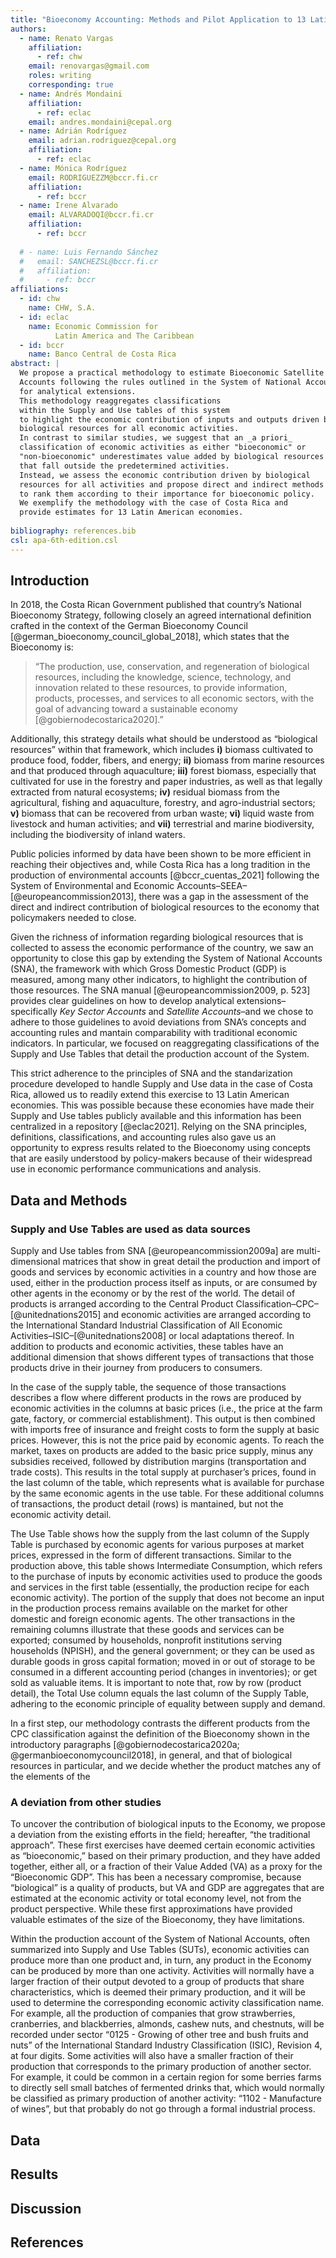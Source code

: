 ```yaml
---
title: "Bioeconomy Accounting: Methods and Pilot Application to 13 Latin American Economies"
authors:
  - name: Renato Vargas
    affiliation:
      - ref: chw
    email: renovargas@gmail.com
    roles: writing
    corresponding: true
  - name: Andrés Mondaini
    affiliation: 
      - ref: eclac
    email: andres.mondaini@cepal.org
  - name: Adrián Rodríguez
    email: adrian.rodriguez@cepal.org
    affiliation: 
      - ref: eclac
  - name: Mónica Rodríguez
    email: RODRIGUEZZM@bccr.fi.cr
    affiliation: 
      - ref: bccr
  - name: Irene Alvarado
    email: ALVARADOQI@bccr.fi.cr
    affiliation: 
      - ref: bccr
  
  # - name: Luis Fernando Sánchez
  #   email: SANCHEZSL@bccr.fi.cr
  #   affiliation: 
  #     - ref: bccr
affiliations:
  - id: chw
    name: CHW, S.A.
  - id: eclac
    name: Economic Commission for 
          Latin America and The Caribbean
  - id: bccr
    name: Banco Central de Costa Rica
abstract: |
  We propose a practical methodology to estimate Bioeconomic Satellite 
  Accounts following the rules outlined in the System of National Accounts 
  for analytical extensions. 
  This methodology reaggregates classifications 
  within the Supply and Use tables of this system 
  to highlight the economic contribution of inputs and outputs driven by 
  biological resources for all economic activities. 
  In contrast to similar studies, we suggest that an _a priori_ 
  classification of economic activities as either "bioeconomic" or 
  "non-bioeconomic" underestimates value added by biological resources 
  that fall outside the predetermined activities. 
  Instead, we assess the economic contribution driven by biological 
  resources for all activities and propose direct and indirect methods 
  to rank them according to their importance for bioeconomic policy. 
  We exemplify the methodology with the case of Costa Rica and 
  provide estimates for 13 Latin American economies.
  
bibliography: references.bib
csl: apa-6th-edition.csl
---
```


## Introduction

In 2018, the Costa Rican Government published that country's National Bioeconomy Strategy, following closely an agreed international definition crafted in the context of the German Bioeconomy Council [@german_bioeconomy_council_global_2018], which states that the Bioeconomy is:

> "The production, use, conservation, and regeneration of biological resources, including the knowledge, science, technology, and innovation related to these resources, to provide information, products, processes, and services to all economic sectors, with the goal of advancing toward a sustainable economy [@gobiernodecostarica2020]."

Additionally, this strategy details what should be understood as "biological resources" within that framework, which includes **i)** biomass cultivated to produce food, fodder, fibers, and energy; **ii)** biomass from marine resources and that produced through aquaculture; **iii)** forest biomass, especially that cultivated for use in the forestry and paper industries, as well as that legally extracted from natural ecosystems; **iv)** residual biomass from the agricultural, fishing and aquaculture, forestry, and agro-industrial sectors; **v)** biomass that can be recovered from urban waste; **vi)** liquid waste from livestock and human activities; and **vii)** terrestrial and marine biodiversity, including the biodiversity of inland waters.

Public policies informed by data have been shown to be more efficient in reaching their objectives and, while Costa Rica has a long tradition in the production of environmental accounts [@bccr_cuentas_2021] following the System of Environmental and Economic Accounts–SEEA–[@europeancommission2013], there was a gap in the assessment of the direct and indirect contribution of biological resources to the economy that policymakers needed to close.

Given the richness of information regarding biological resources that is collected to assess the economic performance of the country, we saw an opportunity to close this gap by extending the System of National Accounts (SNA), the framework with which Gross Domestic Product (GDP) is measured, among many other indicators, to highlight the contribution of those resources. The SNA manual [@europeancommission2009, p. 523] provides clear guidelines on how to develop analytical extensions–specifically *Key Sector Accounts* and *Satellite Accounts*–and we chose to adhere to those guidelines to avoid deviations from SNA's concepts and accounting rules and mantain comparability with traditional economic indicators. In particular, we focused on reaggregating classifications of the Supply and Use Tables that detail the production account of the System.

This strict adherence to the principles of SNA and the standarization procedure developed to handle Supply and Use data in the case of Costa Rica, allowed us to readily extend this exercise to 13 Latin American economies. This was possible because these economies have made their Supply and Use tables publicly available and this information has been centralized in a repository [@eclac2021]. Relying on the SNA principles, definitions, classifications, and accounting rules also gave us an opportunity to express results related to the Bioeconomy using concepts that are easily understood by policy-makers because of their widespread use in economic performance communications and analysis.

## Data and Methods

### Supply and Use Tables are used as data sources

Supply and Use tables from SNA [@europeancommission2009a] are multi-dimensional matrices that show in great detail the production and import of goods and services by economic activities in a country and how those are used, either in the production process itself as inputs, or are consumed by other agents in the economy or by the rest of the world. The detail of products is arranged according to the Central Product Classification–CPC–[@unitednations2015] and economic activities are arranged according to the International Standard Industrial Classification of All Economic Activities–ISIC–[@unitednations2008] or local adaptations thereof. In addition to products and economic activities, these tables have an additional dimension that shows different types of transactions that those products drive in their journey from producers to consumers.

In the case of the supply table, the sequence of those transactions describes a flow where different products in the rows are produced by economic activities in the columns at basic prices (i.e., the price at the farm gate, factory, or commercial establishment). This output is then combined with imports free of insurance and freight costs to form the supply at basic prices. However, this is not the price paid by economic agents. To reach the market, taxes on products are added to the basic price supply, minus any subsidies received, followed by distribution margins (transportation and trade costs). This results in the total supply at purchaser's prices, found in the last column of the table, which represents what is available for purchase by the same economic agents in the use table. For these additional columns of transactions, the product detail (rows) is mantained, but not the economic activity detail.

The Use Table shows how the supply from the last column of the Supply Table is purchased by economic agents for various purposes at market prices, expressed in the form of different transactions. Similar to the production above, this table shows Intermediate Consumption, which refers to the purchase of inputs by economic activities used to produce the goods and services in the first table (essentially, the production recipe for each economic activity). The portion of the supply that does not become an input in the production process remains available on the market for other domestic and foreign economic agents. The other transactions in the remaining columns illustrate that these goods and services can be exported; consumed by households, nonprofit institutions serving households (NPISH), and the general government; or they can be used as durable goods in gross capital formation; moved in or out of storage to be consumed in a different accounting period (changes in inventories); or get sold as valuable items. It is important to note that, row by row (product detail), the Total Use column equals the last column of the Supply Table, adhering to the economic principle of equality between supply and demand.

In a first step, our methodology contrasts the different products from the CPC classification against the definition of the Bioeconomy shown in the introductory paragraphs [@gobiernodecostarica2020a; @germanbioeconomycouncil2018], in general, and that of biological resources in particular, and we decide whether the product matches any of the elements of the

### A deviation from other studies

To uncover the contribution of biological inputs to the Economy, we propose a deviation from the existing efforts in the field; hereafter, "the traditional approach". These first exercises have deemed certain economic activities as "bioeconomic," based on their primary production, and they have added together, either all, or a fraction of their Value Added (VA) as a proxy for the "Bioeconomic GDP". This has been a necessary compromise, because "biological" is a quality of products, but VA and GDP are aggregates that are estimated at the economic activity or total economy level, not from the product perspective. While these first approximations have provided valuable estimates of the size of the Bioeconomy, they have limitations.

Within the production account of the System of National Accounts, often summarized into Supply and Use Tables (SUTs), economic activities can produce more than one product and, in turn, any product in the Economy can be produced by more than one activity. Activities will normally have a larger fraction of their output devoted to a group of products that share characteristics, which is deemed their primary production, and it will be used to determine the corresponding economic activity classification name. For example, all the production of companies that grow strawberries, cranberries, and blackberries, almonds, cashew nuts, and chestnuts, will be recorded under sector "0125 - Growing of other tree and bush fruits and nuts" of the International Standard Industry Classification (ISIC), Revision 4, at four digits. Some activities will also have a smaller fraction of their production that corresponds to the primary production of another sector. For example, it could be common in a certain region for some berries farms to directly sell small batches of fermented drinks that, which would normally be classified as primary production of another activity: "1102 - Manufacture of wines", but that probably do not go through a formal industrial process.

## Data

## Results

## Discussion

## References
